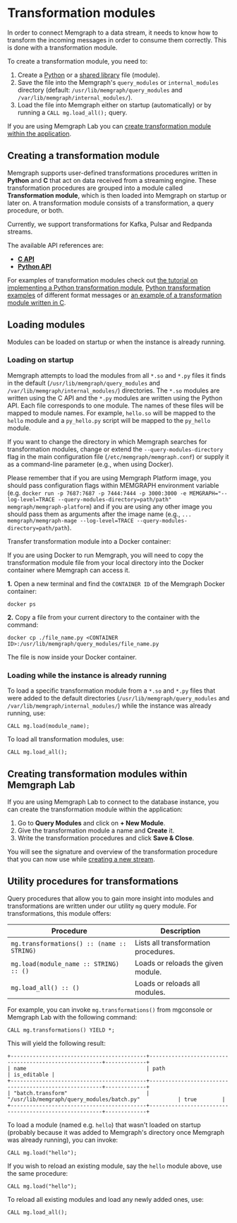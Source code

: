 
# Transformation modules

In order to connect Memgraph to a data stream, it needs to know how to transform
the incoming messages in order to consume them correctly. This is done with a
transformation module.

To create a transformation module, you need to:

1. Create a [Python](./api/python-api.md) or a [shared library](./api/c-api.md)
   file (module).
2. Save the file into the Memgraph's `query_modules` or `internal_modules` directory (default:
   `/usr/lib/memgraph/query_modules` and `/var/lib/memgraph/internal_modules/`).
3. Load the file into Memgraph either on startup (automatically) or by running a
   `CALL mg.load_all();` query.

If you are using Memgraph Lab you can [create transformation module within the
application](#creating-transformation-modules-within-memgraph-lab). 

## Creating a transformation module

Memgraph supports user-defined transformations procedures written in **Python**
and **C**  that act on data received from a streaming engine. These
transformation procedures are grouped into a module called **Transformation
module**, which is then loaded into Memgraph on startup or later on. A
transformation module consists of a transformation, a query procedure, or both.

Currently, we support transformations for Kafka, Pulsar and Redpanda
streams.

The available API references are:

- **[C API](./api/c-api.md)**
- **[Python API](./api/python-api.md)**

For examples of transformation modules check out [the tutorial on implementing a
Python transformation
module](/tutorials/graph-stream-processing-with-kafka.md#2-create-a-transformation-module),
[Python transformation
examples](/reference-guide/streams/transformation-modules/api/python-api.md#transformation-examples-of-different-format-messages)
of different format messages or [an example of a transformation module written
in C](./api/c-api.md#transformation-module-example). 

## Loading modules

Modules can be loaded on startup or when the instance is already running.

### Loading on startup

Memgraph attempts to load the modules from all `*.so` and `*.py` files it finds
in the default (`/usr/lib/memgraph/query_modules` and
`/var/lib/memgraph/internal_modules/`) directories. The `*.so` modules
are written using the C API and the `*.py` modules are written using the Python
API. Each file corresponds to one module. The names of these files will be mapped to
module names. For example, `hello.so` will be mapped to the `hello` module and a
`py_hello.py` script will be mapped to the `py_hello` module.

If you want to change the directory in which Memgraph searches for
transformation modules, change or extend the `--query-modules-directory`
flag in the main configuration file (`/etc/memgraph/memgraph.conf`) or supply it
as a command-line parameter (e.g., when using Docker).

<Callout type="warning">

Please remember that if you are using Memgraph Platform image, you should pass
configuration flags within MEMGRAPH environment variable (e.g. `docker run -p
7687:7687 -p 7444:7444 -p 3000:3000 -e MEMGRAPH="--log-level=TRACE
--query-modules-directory=path/path" memgraph/memgraph-platform`) and if you
are using any other image you should pass them as arguments after the image name
(e.g., `... memgraph/memgraph-mage --log-level=TRACE
--query-modules-directory=path/path`).

</Callout>

Transfer transformation module into a Docker container:
  
  If you are using Docker to run Memgraph, you will need to copy the
  transformation module file from your local directory into the Docker
  container where Memgraph can access it.

  <p> </p>

**1.** Open a new terminal and find the `CONTAINER ID` of the Memgraph Docker
container:

```
docker ps
```

**2.** Copy a file from your current directory to the container with the
command:

```
docker cp ./file_name.py <CONTAINER ID>:/usr/lib/memgraph/query_modules/file_name.py
```

The file is now inside your Docker container.


### Loading while the instance is already running

To load a specific transformation module from a `*.so` and `*.py` files that
 were added to the default directories (`/usr/lib/memgraph/query_modules` and
`/var/lib/memgraph/internal_modules/`) while the instance was already running, use:

```
CALL mg.load(module_name);
```

To load all transformation modules, use:

```
CALL mg.load_all();
```

## Creating transformation modules within Memgraph Lab

If you are using Memgraph Lab to connect to the database instance, you can
create the transformation module within the application:

1. Go to **Query Modules** and click on **+ New Module**.
2. Give the transformation module a name and **Create** it.
3. Write the transformation procedures and click **Save & Close**.

You will see the signature and overview of the transformation procedure that you
can now use while [creating a new
stream](/import-data/data-streams/manage-streams-lab.md). 

## Utility procedures for transformations

Query procedures that allow you to gain more insight into modules and
transformations are written under our utility `mg` query module. For
transformations, this module offers:

| Procedure                                  | Description                          |
| ------------------------------------------ | ------------------------------------ |
| `mg.transformations() :: (name :: STRING)` | Lists all transformation procedures. |
| `mg.load(module_name :: STRING) :: ()`     | Loads or reloads the given module.   |
| `mg.load_all() :: ()`                      | Loads or reloads all modules.        |

For example, you can invoke `mg.transformations()` from mgconsole or Memgraph
Lab with the following command:

```cypher
CALL mg.transformations() YIELD *;
```

This will yield the following result:

```nocopy
+-------------------------------------------+-------------------------------------------------------+-------------+
| name                                      | path                                                  | is_editable |
+-------------------------------------------+-------------------------------------------------------+-------------+
| "batch.transform"                         | "/usr/lib/memgraph/query_modules/batch.py"            | true        |
+-------------------------------------------+-------------------------------------------------------+-------------+
```

To load a module (named e.g. `hello`) that wasn't loaded on startup (probably
because it was added to Memgraph's directory once Memgraph was already running),
you can invoke:

```cypher
CALL mg.load("hello");
```

If you wish to reload an existing module, say the `hello` module above, use the
same procedure:

```cypher
CALL mg.load("hello");
```

To reload all existing modules and load any newly added ones, use:

```cypher
CALL mg.load_all();
```
